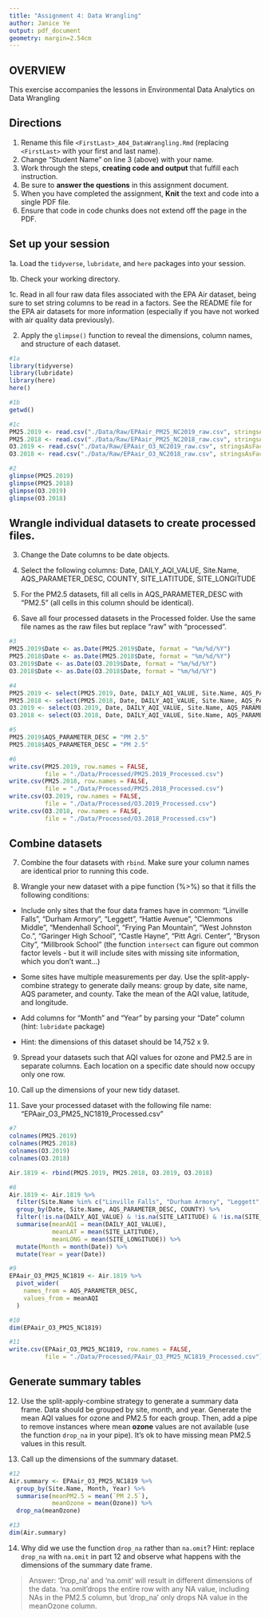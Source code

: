 ```yaml
---
title: "Assignment 4: Data Wrangling"
author: Janice Ye
output: pdf_document
geometry: margin=2.54cm
---
```


## OVERVIEW

This exercise accompanies the lessons in Environmental Data Analytics on Data Wrangling 

## Directions

1. Rename this file `<FirstLast>_A04_DataWrangling.Rmd` (replacing `<FirstLast>` with your first and last name).
2. Change "Student Name" on line 3 (above) with your name.
3. Work through the steps, **creating code and output** that fulfill each instruction.
4. Be sure to **answer the questions** in this assignment document.
5. When you have completed the assignment, **Knit** the text and code into a single PDF file.
6. Ensure that code in code chunks does not extend off the page in the PDF.


## Set up your session 

1a. Load the `tidyverse`,  `lubridate`, and `here` packages into your session.

1b. Check your working directory.

1c. Read in all four raw data files associated with the EPA Air dataset, being sure to set string columns to be read in a factors. See the README file for the EPA air datasets for more information (especially if you have not worked with air quality data previously). 

2. Apply the `glimpse()` function to reveal the dimensions, column names, and structure of each dataset. 

```r
#1a 
library(tidyverse)
library(lubridate)
library(here)
here()

#1b
getwd()

#1c 
PM25.2019 <- read.csv("./Data/Raw/EPAair_PM25_NC2019_raw.csv", stringsAsFactors = TRUE)
PM25.2018 <- read.csv("./Data/Raw/EPAair_PM25_NC2018_raw.csv", stringsAsFactors = TRUE)
O3.2019 <- read.csv("./Data/Raw/EPAair_O3_NC2019_raw.csv", stringsAsFactors = TRUE)
O3.2018 <- read.csv("./Data/Raw/EPAair_O3_NC2018_raw.csv", stringsAsFactors = TRUE)

#2 
glimpse(PM25.2019)
glimpse(PM25.2018)
glimpse(O3.2019)
glimpse(O3.2018)

```


## Wrangle individual datasets to create processed files.

3. Change the Date columns to be date objects.

4. Select the following columns: Date, DAILY_AQI_VALUE, Site.Name, AQS_PARAMETER_DESC, COUNTY, SITE_LATITUDE, SITE_LONGITUDE

5. For the PM2.5 datasets, fill all cells in AQS_PARAMETER_DESC with "PM2.5" (all cells in this column should be identical).

6. Save all four processed datasets in the Processed folder. Use the same file names as the raw files but replace "raw" with "processed".

```r
#3
PM25.2019$Date <- as.Date(PM25.2019$Date, format = "%m/%d/%Y")
PM25.2018$Date <- as.Date(PM25.2018$Date, format = "%m/%d/%Y")
O3.2019$Date <- as.Date(O3.2019$Date, format = "%m/%d/%Y")
O3.2018$Date <- as.Date(O3.2018$Date, format = "%m/%d/%Y")

#4
PM25.2019 <- select(PM25.2019, Date, DAILY_AQI_VALUE, Site.Name, AQS_PARAMETER_DESC, COUNTY, SITE_LATITUDE, SITE_LONGITUDE)
PM25.2018 <- select(PM25.2018, Date, DAILY_AQI_VALUE, Site.Name, AQS_PARAMETER_DESC, COUNTY, SITE_LATITUDE, SITE_LONGITUDE)
O3.2019 <- select(O3.2019, Date, DAILY_AQI_VALUE, Site.Name, AQS_PARAMETER_DESC, COUNTY, SITE_LATITUDE, SITE_LONGITUDE)
O3.2018 <- select(O3.2018, Date, DAILY_AQI_VALUE, Site.Name, AQS_PARAMETER_DESC, COUNTY, SITE_LATITUDE, SITE_LONGITUDE)

#5
PM25.2019$AQS_PARAMETER_DESC = "PM 2.5"
PM25.2018$AQS_PARAMETER_DESC = "PM 2.5"

#6
write.csv(PM25.2019, row.names = FALSE, 
          file = "./Data/Processed/PM25.2019_Processed.csv")
write.csv(PM25.2018, row.names = FALSE, 
          file = "./Data/Processed/PM25.2018_Processed.csv")
write.csv(O3.2019, row.names = FALSE, 
          file = "./Data/Processed/O3.2019_Processed.csv")
write.csv(O3.2018, row.names = FALSE, 
          file = "./Data/Processed/O3.2018_Processed.csv")

```


## Combine datasets

7. Combine the four datasets with `rbind`. Make sure your column names are identical prior to running this code.

8. Wrangle your new dataset with a pipe function (%>%) so that it fills the following conditions: 

  * Include only sites that the four data frames have in common: "Linville Falls", "Durham Armory", "Leggett", "Hattie Avenue", "Clemmons Middle", "Mendenhall School", "Frying Pan Mountain", "West Johnston Co.", "Garinger High School", "Castle Hayne", "Pitt Agri. Center", "Bryson City", "Millbrook School" (the function `intersect` can figure out common factor levels - but it will include sites with missing site information, which you don't want...) 

  * Some sites have multiple measurements per day. Use the split-apply-combine strategy to generate daily means: group by date, site name, AQS parameter, and county. Take the mean of the AQI value, latitude, and longitude.
  
  * Add columns for "Month" and "Year" by parsing your "Date" column (hint: `lubridate` package)
  
  * Hint: the dimensions of this dataset should be 14,752 x 9.

9. Spread your datasets such that AQI values for ozone and PM2.5 are in separate columns. Each location on a specific date should now occupy only one row.

10. Call up the dimensions of your new tidy dataset.

11. Save your processed dataset with the following file name: "EPAair_O3_PM25_NC1819_Processed.csv"

```r
#7 
colnames(PM25.2019)
colnames(PM25.2018)
colnames(O3.2019)
colnames(O3.2018)

Air.1819 <- rbind(PM25.2019, PM25.2018, O3.2019, O3.2018)

#8 
Air.1819 <- Air.1819 %>%
  filter(Site.Name %in% c("Linville Falls", "Durham Armory", "Leggett", "Hattie Avenue", "Clemmons Middle", "Mendenhall School", "Frying Pan Mountain", "West Johnston Co.", "Garinger High School", "Castle Hayne",   "Pitt Agri. Center", "Bryson City", "Millbrook School")) %>%
  group_by(Date, Site.Name, AQS_PARAMETER_DESC, COUNTY) %>%
  filter(!is.na(DAILY_AQI_VALUE) & !is.na(SITE_LATITUDE) & !is.na(SITE_LONGITUDE)) %>%
  summarise(meanAQI = mean(DAILY_AQI_VALUE),
            meanLAT = mean(SITE_LATITUDE),
            meanLONG = mean(SITE_LONGITUDE)) %>%
  mutate(Month = month(Date)) %>%
  mutate(Year = year(Date))

#9
EPAair_O3_PM25_NC1819 <- Air.1819 %>%
  pivot_wider(
    names_from = AQS_PARAMETER_DESC,
    values_from = meanAQI
  )

#10
dim(EPAair_O3_PM25_NC1819)

#11
write.csv(EPAair_O3_PM25_NC1819, row.names = FALSE, 
          file = "./Data/Processed/PAair_O3_PM25_NC1819_Processed.csv")

```


## Generate summary tables

12. Use the split-apply-combine strategy to generate a summary data frame. Data should be grouped by site, month, and year. Generate the mean AQI values for ozone and PM2.5 for each group. Then, add a pipe to remove instances where mean **ozone** values are not available (use the function `drop_na` in your pipe). It's ok to have missing mean PM2.5 values in this result. 

13. Call up the dimensions of the summary dataset.

```r
#12
Air.summary <- EPAair_O3_PM25_NC1819 %>%
  group_by(Site.Name, Month, Year) %>%
  summarise(meanPM2.5 = mean(`PM 2.5`),
            meanOzone = mean(Ozone)) %>%
  drop_na(meanOzone)

#13
dim(Air.summary)

```

14. Why did we use the function `drop_na` rather than `na.omit`? Hint: replace `drop_na` with `na.omit` in part 12 and observe what happens with the dimensions of the summary date frame.

> Answer: 'Drop_na' and 'na.omit' will result in different dimensions of the data. 'na.omit'drops the entire row with any NA value, including NAs in the PM2.5 column, but 'drop_na' only drops NA value in the meanOzone column.
